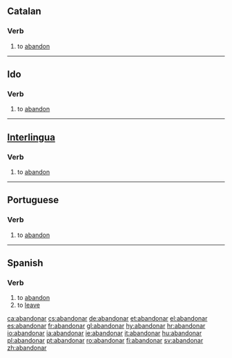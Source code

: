 ==Catalan==

===Verb===
{{infl|ca|verb}}

# to [[abandon]]

----

==Ido==

===Verb===
{{infl|io|verb}}

# to [[abandon]]

----

==[[Interlingua]]==

===Verb===
{{infl|ia|verb}}

# to [[abandon]]

----

==Portuguese==

===Verb===
{{infl|pt|verb}}

# to [[abandon]]

----

==Spanish==

===Verb===
{{es-verb-ar|stem=abandon}}

# to [[abandon]]
# to [[leave]]

{{es-conj-ar|abandon}}

[[ca:abandonar]]
[[cs:abandonar]]
[[de:abandonar]]
[[et:abandonar]]
[[el:abandonar]]
[[es:abandonar]]
[[fr:abandonar]]
[[gl:abandonar]]
[[hy:abandonar]]
[[hr:abandonar]]
[[io:abandonar]]
[[ia:abandonar]]
[[ie:abandonar]]
[[it:abandonar]]
[[hu:abandonar]]
[[pl:abandonar]]
[[pt:abandonar]]
[[ro:abandonar]]
[[fi:abandonar]]
[[sv:abandonar]]
[[zh:abandonar]]